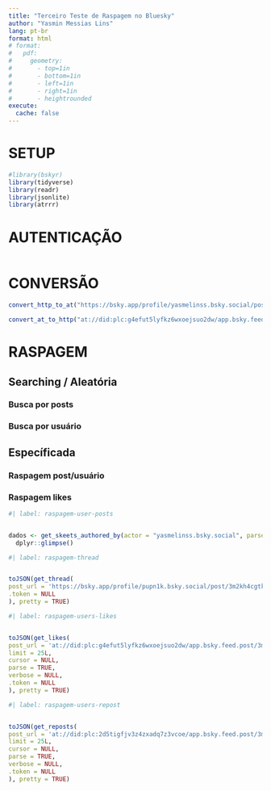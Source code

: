 ```yaml
---
title: "Terceiro Teste de Raspagem no Bluesky"
author: "Yasmin Messias Lins"
lang: pt-br
format: html
# format: 
#   pdf:
#     geometry:
#       - top=1in
#       - bottom=1in
#       - left=1in
#       - right=1in
#       - heightrounded
execute: 
  cache: false
---
```


# SETUP
```r
#library(bskyr)
library(tidyverse)
library(readr)
library(jsonlite)
library(atrrr)
```


# AUTENTICAÇÃO

```r

```



# CONVERSÃO


```r
convert_http_to_at("https://bsky.app/profile/yasmelinss.bsky.social/post/3m2iaytbuxk2q", .token = NULL)
```


```r
convert_at_to_http("at://did:plc:g4efut5lyfkz6wxoejsuo2dw/app.bsky.feed.post/3m2iaytbuxk2q")
```


# RASPAGEM

## Searching / Aleatória

### Busca por posts
### Busca por usuário

## Específicada

### Raspagem post/usuário
### Raspagem likes



```r
#| label: raspagem-user-posts


dados <- get_skeets_authored_by(actor = "yasmelinss.bsky.social", parse = TRUE) |>
  dplyr::glimpse()
```


```r
#| label: raspagem-thread


toJSON(get_thread(
post_url = 'https://bsky.app/profile/pupn1k.bsky.social/post/3m2kh4cgtk22q',
.token = NULL
), pretty = TRUE)
```

```r

#| label: raspagem-users-likes


toJSON(get_likes(
post_url = 'at://did:plc:g4efut5lyfkz6wxoejsuo2dw/app.bsky.feed.post/3m2iaytbuxk2q',
limit = 25L,
cursor = NULL,
parse = TRUE,
verbose = NULL,
.token = NULL
), pretty = TRUE)
```

```r
#| label: raspagem-users-repost


toJSON(get_reposts(
post_url = 'at://did:plc:2d5tigfjv3z4zxadq7z3vcoe/app.bsky.feed.post/3m2kh4cgtk22q',
limit = 25L,
cursor = NULL,
parse = TRUE,
verbose = NULL,
.token = NULL
), pretty = TRUE)
```
